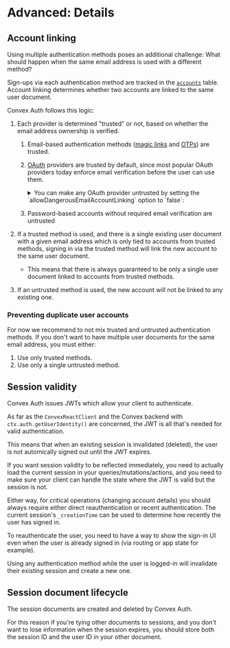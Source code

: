 
# Advanced: Details

## Account linking

Using multiple authentication methods poses an additional challenge: What should
happen when the same email address is used with a different method?

Sign-ups via each authentication method are tracked in the
[`accounts`](/api_reference/server#accounts) table. Account linking determines
whether two accounts are linked to the same user document.

Convex Auth follows this logic:

1.  Each provider is determined "trusted" or not, based on whether the email
    address ownership is verified.

    1.  Email-based authentication methods ([magic links](/config/email) and
        [OTPs](/config/otps)) are trusted.
    2.  [OAuth](/config/oauth) providers are trusted by default, since most
        popular OAuth providers today enforce email verification before the user
        can use them.

        <details>

        <summary>
          You can make any OAuth provider untrusted by setting the
          `allowDangerousEmailAccountLinking` option to `false`:
        </summary>

        ```ts filename="convex/auth.ts"
        import Resend from "@auth/core/providers/resend";
        import GitHub from "@auth/core/providers/github";
        import { convexAuth } from "@xixixao/convex-auth/server";

        export const { auth, signIn, verifyCode, signOut, store } = convexAuth({
          providers: [
            Resend,
            GitHub({ allowDangerousEmailAccountLinking: false }),
          ],
        });
        ```

         </details>

    3.  Password-based accounts without required email verification are
        untrusted

2.  If a trusted method is used, and there is a single existing user document
    with a given email address which is only tied to accounts from trusted
    methods, signing in via the trusted method will link the new account to the
    same user document.
    - This means that there is always guaranteed to be only a single user
      document linked to accounts from trusted methods.
3.  If an untrusted method is used, the new account will not be linked to any
    existing one.

### Preventing duplicate user accounts

For now we recommend to not mix trusted and untrusted authentication methods. If
you don't want to have multiple user documents for the same email address, you
must either:

1. Use only trusted methods.
2. Use only a single untrusted method.

## Session validity

Convex Auth issues JWTs which allow your client to authenticate.

As far as the `ConvexReactClient` and the Convex backend with
`ctx.auth.getUserIdentity()` are concerned, the JWT is all that's needed for
valid authentication.

This means that when an existing session is invalidated (deleted), the user is
not automically signed out until the JWT expires.

If you want session validity to be reflected immediately, you need to actually
load the current session in your queries/mutations/actions, and you need to make
sure your client can handle the state where the JWT is valid but the session is
not.

Either way, for critical operations (changing account details) you should always
require either direct reauthentication or recent authentication. The current
session's `_creationTime` can be used to determine how recently the user has
signed in.

<Aside title="Reauthentication">

To reauthenticate the user, you need to have a way to show the sign-in UI even
when the user is already signed in (via routing or app state for example).

Using any authentication method while the user is logged-in will invalidate
their existing session and create a new one.

</Aside>

## Session document lifecycle

The session documents are created and deleted by Convex Auth.

For this reason if you're tying other documents to sessions, and you don't want
to lose information when the session expires, you should store both the session
ID and the user ID in your other document.

```

```
